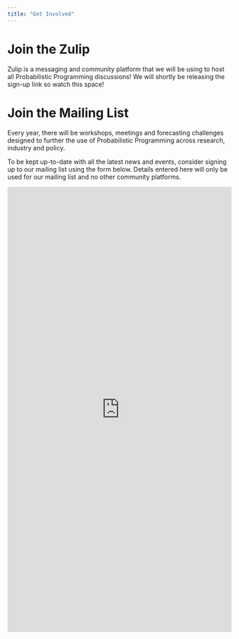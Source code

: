 ```yaml
---
title: "Get Involved"
---
```


# Join the Zulip

Zulip is a messaging and community platform that we will be using to host all Probabilistic Programming discussions! We will shortly be releasing the sign-up link so watch this space!

# Join the Mailing List

Every year, there will be workshops, meetings and forecasting challenges designed to further the use of Probabilistic Programming across research, industry and policy. 

To be kept up-to-date with all the latest news and events, consider signing up to our mailing list using the form below. Details entered here will only be used for our mailing list and no other community platforms. 

<iframe src="https://docs.google.com/forms/d/e/1FAIpQLScXo2zfprcGUtb_SpaEH3h6CTkZDJ0fB1SQj07f53abJUfWnw/viewform?embedded=true" width="100%" height="1000" frameborder="0" marginheight="0" marginwidth="0">Loading…</iframe>

